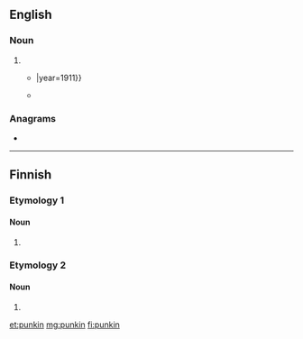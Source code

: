 ==English==

===Noun===
{{en-noun}}

# {{eye dialect of|pumpkin|lang=en}}
#* {{quote-book|author={{w|James Whitcomb Riley}}|title=When the Frost is on the Punkin|passage=When the frost is on the '''punkin''' and the fodder's in the shock{{...}}|year=1911}}
#* {{quote-book|year=1899|author={{w|Stephen Crane}}
|title=[[s:Twelve O'Clock|Twelve O'Clock]]|chapter=1
|passage=There was some laughter, and Roddle was left free to expand his ideas on the periodic visits of cowboys to the town. “Mason Rickets, he had ten big '''punkins''' a-sittin' in front of his store, an' them fellers from the Upside-down-F ranch shot 'em up […].”}}

===Anagrams===
* {{l|en|pink 'un}}

----

==Finnish==

===Etymology 1===

====Noun====
{{head|fi|noun form}}

# {{fi-form of|punkki|case=genitive|pl=singular}}

===Etymology 2===

====Noun====
{{head|fi|noun form}}

# {{fi-form of|punkka|case=instructive|pl=plural}}

[[et:punkin]]
[[mg:punkin]]
[[fi:punkin]]